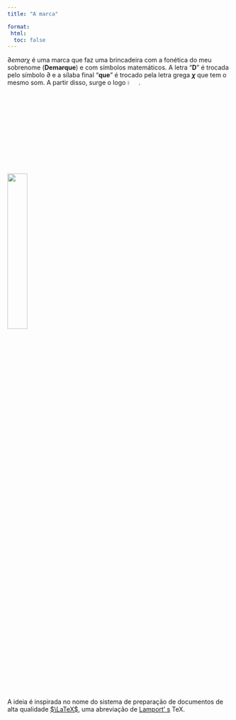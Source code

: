 ```yaml
---
title: "A marca"

format:
 html:
  toc: false
---
```


$\partial emar\chi$ é uma marca que faz uma brincadeira com a fonética do meu sobrenome (**Demarque**) e com  símbolos matemáticos. A letra  "**D**" é trocada pelo símbolo $\partial$ e a sílaba final "**que**" é trocado pela letra grega **$\chi$** que tem o mesmo som. A partir disso, surge o logo  ![](images/dchi-2.png){width=5%}.\

![](images/demarchi-diagram.png){fig-align="center" width=30%}

A ideia é inspirada no nome do sistema de preparação de documentos de alta qualidade [$\LaTeX$](https://latex-project.org/), uma abreviação de [Lamport' s](https://pt.wikipedia.org/wiki/Leslie_Lamport) TeX.
